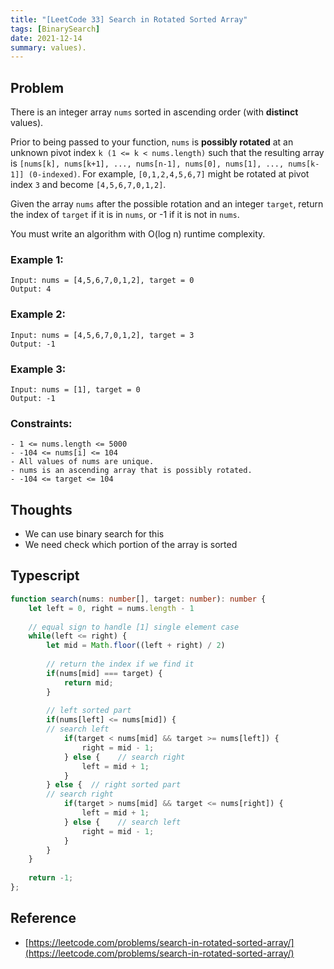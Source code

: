 ```yaml
---
title: "[LeetCode 33] Search in Rotated Sorted Array"
tags: [BinarySearch]
date: 2021-12-14
summary: values).
---
```


## Problem

There is an integer array `nums` sorted in ascending order (with **distinct**
values).

Prior to being passed to your function, `nums` is **possibly rotated** at an unknown
pivot index `k (1 <= k < nums.length)` such that the resulting array is `[nums[k],
nums[k+1], ..., nums[n-1], nums[0], nums[1], ..., nums[k-1]] (0-indexed)`. For
example, `[0,1,2,4,5,6,7]` might be rotated at pivot index `3` and become
`[4,5,6,7,0,1,2]`.

Given the array `nums` after the possible rotation and an integer `target`,
return the index of `target` if it is in `nums`, or -1 if it is not in `nums`.

You must write an algorithm with O(log n) runtime complexity.

### Example 1:

```
Input: nums = [4,5,6,7,0,1,2], target = 0
Output: 4
```

### Example 2:

```
Input: nums = [4,5,6,7,0,1,2], target = 3
Output: -1
```

### Example 3:

```
Input: nums = [1], target = 0
Output: -1
```

### Constraints:

```
- 1 <= nums.length <= 5000
- -104 <= nums[i] <= 104
- All values of nums are unique.
- nums is an ascending array that is possibly rotated.
- -104 <= target <= 104
```

## Thoughts

- We can use binary search for this
- We need check which portion of the array is sorted

## Typescript

```typescript
function search(nums: number[], target: number): number {
    let left = 0, right = nums.length - 1
    
    // equal sign to handle [1] single element case
    while(left <= right) {
        let mid = Math.floor((left + right) / 2)
        
        // return the index if we find it
        if(nums[mid] === target) {
            return mid;
        }
        
        // left sorted part
        if(nums[left] <= nums[mid]) {
	    // search left 
            if(target < nums[mid] && target >= nums[left]) {
                right = mid - 1;
            } else {	// search right
                left = mid + 1;
            }
        } else {  // right sorted part
	    // search right
            if(target > nums[mid] && target <= nums[right]) {
                left = mid + 1;
            } else {	// search left
                right = mid - 1;
            }
        }
    }
    
    return -1;
};
```

## Reference

- [https://leetcode.com/problems/search-in-rotated-sorted-array/](https://leetcode.com/problems/search-in-rotated-sorted-array/)